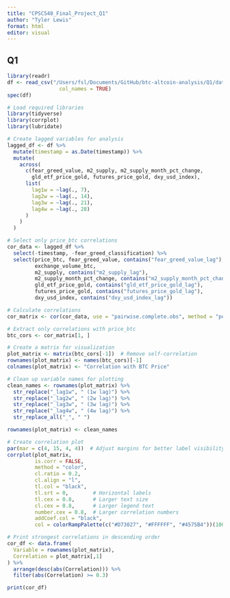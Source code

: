 ```yaml
---
title: "CPSC540_Final_Project_Q1"
author: "Tyler Lewis"
format: html
editor: visual
---
```


## Q1

```r
library(readr)
df <- read_csv("/Users/fsl/Documents/GitHub/btc-altcoin-analysis/Q1/data/merged_data.csv",
                 col_names = TRUE)
spec(df)
```

```r
# Load required libraries
library(tidyverse)
library(corrplot)
library(lubridate)

# Create lagged variables for analysis
lagged_df <- df %>%
  mutate(timestamp = as.Date(timestamp)) %>%
  mutate(
    across(
      c(fear_greed_value, m2_supply, m2_supply_month_pct_change,
        gld_etf_price_gold, futures_price_gold, dxy_usd_index),
      list(
        lag1w = ~lag(., 7),
        lag2w = ~lag(., 14),
        lag3w = ~lag(., 21),
        lag4w = ~lag(., 28)
      )
    )
  )

# Select only price_btc correlations
cor_data <- lagged_df %>%
  select(-timestamp, -fear_greed_classification) %>%
  select(price_btc, fear_greed_value, contains("fear_greed_value_lag"),
         exchange_volume_btc,
         m2_supply, contains("m2_supply_lag"),
         m2_supply_month_pct_change, contains("m2_supply_month_pct_change_lag"),
         gld_etf_price_gold, contains("gld_etf_price_gold_lag"),
         futures_price_gold, contains("futures_price_gold_lag"),
         dxy_usd_index, contains("dxy_usd_index_lag"))

# Calculate correlations
cor_matrix <- cor(cor_data, use = "pairwise.complete.obs", method = "pearson")

# Extract only correlations with price_btc
btc_cors <- cor_matrix[1, ]

# Create a matrix for visualization
plot_matrix <- matrix(btc_cors[-1])  # Remove self-correlation
rownames(plot_matrix) <- names(btc_cors)[-1]
colnames(plot_matrix) <- "Correlation with BTC Price"

# Clean up variable names for plotting
clean_names <- rownames(plot_matrix) %>%
  str_replace("_lag1w", " (1w lag)") %>%
  str_replace("_lag2w", " (2w lag)") %>%
  str_replace("_lag3w", " (3w lag)") %>%
  str_replace("_lag4w", " (4w lag)") %>%
  str_replace_all("_", " ")

rownames(plot_matrix) <- clean_names

# Create correlation plot
par(mar = c(4, 15, 4, 4))  # Adjust margins for better label visibility
corrplot(plot_matrix,
         is.corr = FALSE,
         method = "color",
         cl.ratio = 0.2,
         cl.align = "l",
         tl.col = "black",
         tl.srt = 0,        # Horizontal labels
         tl.cex = 0.8,      # Larger text size
         cl.cex = 0.8,      # Larger legend text
         number.cex = 0.8,  # Larger correlation numbers
         addCoef.col = "black",
         col = colorRampPalette(c("#D73027", "#FFFFFF", "#4575B4"))(100))

# Print strongest correlations in descending order
cor_df <- data.frame(
  Variable = rownames(plot_matrix),
  Correlation = plot_matrix[,1]
) %>%
  arrange(desc(abs(Correlation))) %>%
  filter(abs(Correlation) >= 0.3)

print(cor_df)
```
